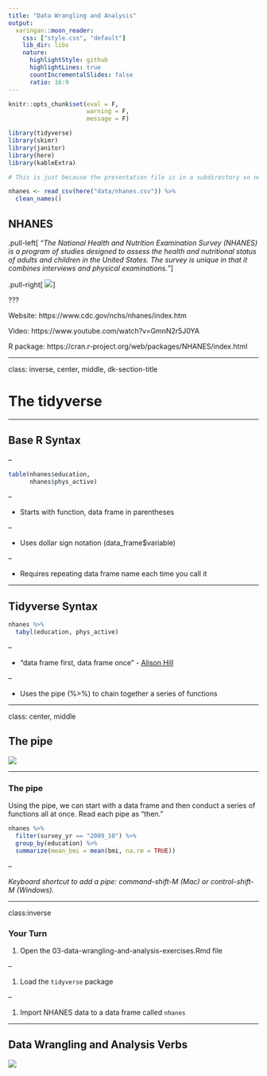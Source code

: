 ```yaml
---
title: "Data Wrangling and Analysis"
output:
  xaringan::moon_reader:
    css: ["style.css", "default"]
    lib_dir: libs
    nature:
      highlightStyle: github
      highlightLines: true
      countIncrementalSlides: false
      ratio: 16:9
---
```





```r
knitr::opts_chunk$set(eval = F, 
                      warning = F,
                      message = F)

library(tidyverse)
library(skimr)
library(janitor)
library(here)
library(kableExtra)


```



```r

# This is just because the presentation file is in a subdirectory so need to actually load it but don't want to confuse folks.

nhanes <- read_csv(here("data/nhanes.csv")) %>% 
  clean_names()

```



## NHANES

.pull-left[
*"The National Health and Nutrition Examination Survey (NHANES) is a program of studies designed to assess the health and nutritional status of adults and children in the United States. The survey is unique in that it combines interviews and physical examinations."*
]

.pull-right[
![](images/nhanes.jpg)
]

???

Website: https://www.cdc.gov/nchs/nhanes/index.htm

Video: https://www.youtube.com/watch?v=GmnN2r5J0YA

R package: https://cran.r-project.org/web/packages/NHANES/index.html





---

class: inverse, center, middle, dk-section-title

# The tidyverse

---

## Base R Syntax


--

```r
table(nhanes$education,
      nhanes$phys_active)
```

--

- Starts with function, data frame in parentheses

--

- Uses dollar sign notation (data_frame$variable)

--

- Requires repeating data frame name each time you call it

---


## Tidyverse Syntax



```r
nhanes %>% 
  tabyl(education, phys_active)

```

--

- "data frame first, data frame once" - [Alison Hill](https://ohsu-conj620.netlify.com/slides/cm012.html#20)

--

- Uses the pipe (%>%) to chain together a series of functions



---

class: center, middle

## The pipe

![](images/pipe.png)

---

### The pipe

Using the pipe, we can start with a data frame and then conduct a series of functions all at once. Read each pipe as "then."

```r
nhanes %>% 
  filter(survey_yr == "2009_10") %>% 
  group_by(education) %>% 
  summarize(mean_bmi = mean(bmi, na.rm = TRUE))

```

--

*Keyboard shortcut to add a pipe: command-shift-M (Mac) or control-shift-M (Windows).*






---

class:inverse

### Your Turn


1. Open the 03-data-wrangling-and-analysis-exercises.Rmd file

--

1. Load the `tidyverse` package

--

1. Import NHANES data to a data frame called `nhanes`




---

## Data Wrangling and Analysis Verbs

![](images/dplyr-verbs.png)

